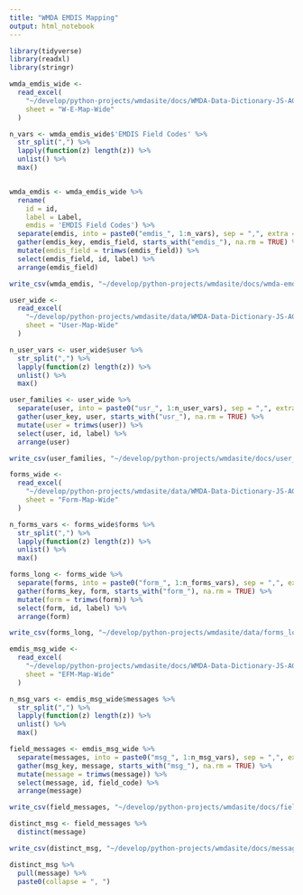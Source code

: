 ```yaml
---
title: "WMDA EMDIS Mapping"
output: html_notebook
---
```



```r
library(tidyverse)
library(readxl)
library(stringr)

```


```r
wmda_emdis_wide <-
  read_excel(
    "~/develop/python-projects/wmdasite/docs/WMDA-Data-Dictionary-JS-AGM-2017-08-17-v3.xlsx",
    sheet = "W-E-Map-Wide"
  )

n_vars <- wmda_emdis_wide$'EMDIS Field Codes' %>% 
  str_split(",") %>%
  lapply(function(z) length(z)) %>% 
  unlist() %>% 
  max()


wmda_emdis <- wmda_emdis_wide %>%
  rename(
    id = id,
    label = Label,
    emdis = 'EMDIS Field Codes') %>%
  separate(emdis, into = paste0("emdis_", 1:n_vars), sep = ",", extra = "merge", fill = "right") %>%
  gather(emdis_key, emdis_field, starts_with("emdis_"), na.rm = TRUE) %>%
  mutate(emdis_field = trimws(emdis_field)) %>%
  select(emdis_field, id, label) %>%
  arrange(emdis_field)

write_csv(wmda_emdis, "~/develop/python-projects/wmdasite/docs/wmda-emdis.csv")

```

```r
user_wide <- 
  read_excel(
    "~/develop/python-projects/wmdasite/data/WMDA-Data-Dictionary-JS-AGM-2017-08-17-v3.xlsx",
    sheet = "User-Map-Wide"
  )

n_user_vars <- user_wide$user %>% 
  str_split(",") %>%
  lapply(function(z) length(z)) %>% 
  unlist() %>% 
  max()

user_families <- user_wide %>%
  separate(user, into = paste0("usr_", 1:n_user_vars), sep = ",", extra = "merge", fill = "right") %>%
  gather(user_key, user, starts_with("usr_"), na.rm = TRUE) %>%
  mutate(user = trimws(user)) %>%
  select(user, id, label) %>%
  arrange(user)

write_csv(user_families, "~/develop/python-projects/wmdasite/docs/user_families.csv")

```

```r
forms_wide <- 
  read_excel(
    "~/develop/python-projects/wmdasite/data/WMDA-Data-Dictionary-JS-AGM-2017-08-17-v3.xlsx",
    sheet = "Form-Map-Wide"
  )

n_forms_vars <- forms_wide$forms %>% 
  str_split(",") %>%
  lapply(function(z) length(z)) %>% 
  unlist() %>% 
  max()

forms_long <- forms_wide %>%
  separate(forms, into = paste0("form_", 1:n_forms_vars), sep = ",", extra = "merge", fill = "right") %>%
  gather(forms_key, form, starts_with("form_"), na.rm = TRUE) %>%
  mutate(form = trimws(form)) %>%
  select(form, id, label) %>%
  arrange(form)

write_csv(forms_long, "~/develop/python-projects/wmdasite/data/forms_long.csv")

```


```r
emdis_msg_wide <- 
  read_excel(
    "~/develop/python-projects/wmdasite/docs/WMDA-Data-Dictionary-JS-AGM-2017-08-17-v3.xlsx",
    sheet = "EFM-Map-Wide"
  )

n_msg_vars <- emdis_msg_wide$messages %>% 
  str_split(",") %>%
  lapply(function(z) length(z)) %>% 
  unlist() %>% 
  max()

field_messages <- emdis_msg_wide %>%
  separate(messages, into = paste0("msg_", 1:n_msg_vars), sep = ",", extra = "merge", fill = "right") %>%
  gather(msg_key, message, starts_with("msg_"), na.rm = TRUE) %>%
  mutate(message = trimws(message)) %>%
  select(message, id, field_code) %>%
  arrange(message)

write_csv(field_messages, "~/develop/python-projects/wmdasite/docs/field_messages.csv")

```

```r

distinct_msg <- field_messages %>%
  distinct(message)

write_csv(distinct_msg, "~/develop/python-projects/wmdasite/docs/messages.csv")

distinct_msg %>%
  pull(message) %>%
  paste0(collapse = ", ")


```